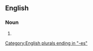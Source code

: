 {{also|battleaxes|battle axes}}
==English==

===Noun===
{{head|en|noun form}}

# {{plural of|en|battle-ax}}

[[Category:English plurals ending in "-es"]]